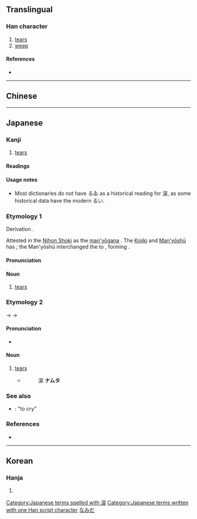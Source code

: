 {{character info/new}}
{{also|淚}}
==Translingual==
{{Han simplified forms|淚|涙|泪}}

===Han character===
{{Han char|rn=85|rad=水|as=08|sn=11|four=|canj=EISK,EMSK|ids=⿰氵戻}}

# [[tears]]
# [[weep]]

====References====
* {{Han ref|kx=0627.311|dkj=17573|hdz=31634.061|uh=6D99|ud=28057}}

----

==Chinese==
{{zh-see|淚|v}}

----

==Japanese==
{{ja-kanji forms|涙|淚}}

===Kanji===
{{ja-kanji|grade=c|rs=水08|kyu=淚}}

# [[tear]]s

====Readings====
{{ja-readings
|goon=るい<るゐ
|kanon=るい<るゐ
|toon=れい
|on=らい
|kun=なみだ-
}}
{{attention|ja|is れい tōon or sōon}}

====Usage notes====
* Most dictionaries do not have るゐ as a historical reading for 涙, as some historical data have the modern るい.

===Etymology 1===
{{ja-kanjitab|なみだ|yomi=kun}}
Derivation {{unknown|ja|nocap=1}}.

Attested in the [[w:Nihon Shoki|Nihon Shoki]] as the [[w:Man'yōgana|man'yōgana]] {{ja-l|那瀰多}}. The [[w:Kojiki|Kojiki]] and [[Man'yōshū|Man'yōshū]] has {{ja-l|那美多}}; the Man'yōshū interchanged the {{ja-l|多}} to {{ja-l|太}}, forming {{ja-l|那美太}}.

====Pronunciation====
{{ja-pron|なみだ}}

====Noun====
{{ja-noun|なみだ}}

# [[tear]]s

===Etymology 2===
{{ja-kanjitab|なんだ|yomi=kun}}
{{IPAchar|/namuda/}} → {{IPAchar|/namda/}} → {{IPAchar|/nanda/}}

====Pronunciation====
* {{IPA|/nanda/|lang=ja}}

====Noun====
{{ja-noun|なんだ|hhira=なむだ}}

# [[tear]]s
#* {{RQ:Konkōmyō Saishōōkyō Ongi|3 (back)}}
#*: 涙 '''ナムタ'''

===See also===
* {{ja-r|泣く|なく}}: "to cry"

===References===
* {{R:Konkōmyō Saishōōkyō Ongi}}

[[Category:Japanese terms spelled with 涙]]
[[Category:Japanese terms written with one Han script character]]
[[Category:ja:Bodily fluids|なみだ]]

----

==Korean==

===Hanja===
{{ko-hanja|hangeul=[[루]]>[[누]]|eumhun=|rv=ru>nu|mr=ru>nu|y=lwu>nwu}}

# {{defn|lang=ko|sort=水08}}